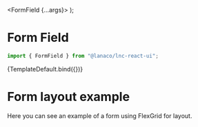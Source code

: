
<Meta title="Layout/Form Field" component={FormField} />

  <FormField {...args}>
    <TextInput size={args.size} color={args.color} />
  </FormField>
);

# Form Field

```jsx
import { FormField } from "@lanaco/lnc-react-ui";
```

<Canvas>
  <Story name="Default" args={{ label: "Label", text: "Additional text." }}>
    {TemplateDefault.bind({})}
  </Story>
</Canvas>

<ArgsTable story="Default" />

# Form layout example

Here you can see an example of a form using FlexGrid for layout.

<Canvas>
  <Story name="Form Layout" args={{}}>
    <FlexGrid spacing={10}>
      <FlexGridItem col={6}>
        <FormField label="First name">
          <TextInput />
        </FormField>
      </FlexGridItem>
      <FlexGridItem col={6}>
        <FormField label="Last name">
          <TextInput />
        </FormField>
      </FlexGridItem>
      <FlexGridItem>
        <FormField label="Height">
          <NumberInput suffix="cm" />
        </FormField>
      </FlexGridItem>
      <FlexGridItem>
        <FormField label="Weight">
          <NumberInput suffix="kg" />
        </FormField>
      </FlexGridItem>
      <FlexGridItem>
        <FormField label="Hair color">
          <ColorInput withInput />
        </FormField>
      </FlexGridItem>
      <FlexGridItem col={12}>
        <FormField label="About me">
          <TextAreaInput minRows={5} />
        </FormField>
      </FlexGridItem>
    </FlexGrid>
  </Story>
</Canvas>
